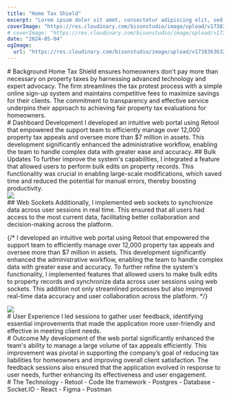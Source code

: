 ```yaml
---
title: "Home Tax Shield"
excerpt: "Lorem ipsum dolor sit amet, consectetur adipiscing elit, sed do eiusmod tempor incididunt ut labore et dolore magna aliqua. Praesent elementum facilisis leo vel fringilla est ullamcorper eget. At imperdiet dui accumsan sit amet nulla facilities morbi tempus."
coverImage: "https://res.cloudinary.com/bisonstudio/image/upload/v1738365313/HTS_2x_pfn27p.jpg"
# coverImage: "https://res.cloudinary.com/bisonstudio/image/upload/v1738363632/HTS_jmmykr.jpg"
date: "2024-05-04"
ogImage:
  url: "https://res.cloudinary.com/bisonstudio/image/upload/v1738363632/HTS_jmmykr.jpg"
---
```



<Section>
  <FIP>
    # Background
  </FIP>

  <FIP>
    Home Tax Shield ensures homeowners don't pay more than necessary 
    on property taxes by harnessing advanced technology and expert advocacy. 
    The firm streamlines the tax protest process with a simple online sign-up 
    system and maintains competitive fees to maximize savings for their clients. 
    The commitment to transparency and effective service underpins their approach 
    to achieving fair property tax evaluations for homeowners.
  </FIP>
</Section>

<Section>
  <FIP>
    # Dashboard Development
  </FIP>
  <FIP>
     I developed an intuitive web portal using Retool that empowered the support team to efficiently manage over 12,000 property tax appeals and oversee more than $7 million in assets. This development significantly enhanced the administrative workflow, enabling the team to handle complex data with greater ease and accuracy.
  </FIP>
  <FIP>
    ## Bulk Updates
  </FIP>
  <FIP>
    To further improve the system's capabilities, I integrated a feature that allowed users to perform bulk edits on property records. This functionality was crucial in enabling large-scale modifications, which saved time and reduced the potential for manual errors, thereby boosting productivity.
  </FIP>

<Section>
  <FIP>
    <img src="https://res.cloudinary.com/bisonstudio/image/upload/v1738371220/AofA_Search_Override_Test_esfenq.gif" />
  </FIP>
</Section>

  <FIP>
    ## Web Sockets
  </FIP>
  <FIP>
    Additionally, I implemented web sockets to synchronize data across user sessions in real time. This  ensured that all users had access to the most current data, facilitating better collaboration and decision-making across the platform.
  </FIP>
  
  
  {/* <FIP>
    I developed an intuitive web portal using Retool that empowered the support
    team to efficiently manage over 12,000 property tax appeals and oversee more
    than $7 million in assets. This development significantly enhanced the
    administrative workflow, enabling the team to handle complex data with
    greater ease and accuracy.
  </FIP>
  <FIP>
    To further refine the system's functionality, I implemented features that
    allowed users to make bulk edits to property records and synchronize data
    across user sessions using web sockets. This addition not only streamlined
    processes but also improved real-time data accuracy and user collaboration
    across the platform.
  </FIP> */}
</Section>

<Section>
  <FIP>
    <img src="https://res.cloudinary.com/bisonstudio/image/upload/v1738371223/Sync_test_socket_kfpomp.gif" />
  </FIP>
</Section>

<Section>
  <FIP>
    # User Experience
  </FIP>
  <FIP>
    I led sessions to gather user feedback, identifying essential improvements
    that made the application more user-friendly and effective in meeting client
    needs.
  </FIP>
</Section>
<Section>
  <FIP>
    # Outcome
  </FIP>
  <FIP>
    My development of the web portal significantly enhanced the team's ability
    to manage a large volume of tax appeals efficiently. This improvement was
    pivotal in supporting the company’s goal of reducing tax liabilities for
    homeowners and improving overall client satisfaction. The feedback sessions
    also ensured that the application evolved in response to user needs, further
    enhancing its effectiveness and user engagement.
  </FIP>
</Section>
<Section>
  <FIP></FIP>
</Section>

<Section>
  <FIP>
  </FIP>

  <FIP>
   
  </FIP>
</Section>

<Section>
  <FIP>
  </FIP>
</Section>
<Section>
  <FIP>
  </FIP>

  <FIP>
    
  </FIP>
</Section>
<Section>
  <FIP>
   
  </FIP>
</Section>
<Section>
  <FIP>
  </FIP>

  <FIP>
    
  </FIP>
</Section>

<Section className="tools">
  <FIP>
    # The Technology
  </FIP>

  <FIP>
    - Retool - Code lite framework
  </FIP>

  <FIP>
    - Postgres - Database
  </FIP>

  <FIP>
    - Socket.IO
  </FIP>

  <FIP>
    - React
  </FIP>

  <FIP>
    - Figma
  </FIP>

  <FIP>
    - Postman
  </FIP>
</Section>
